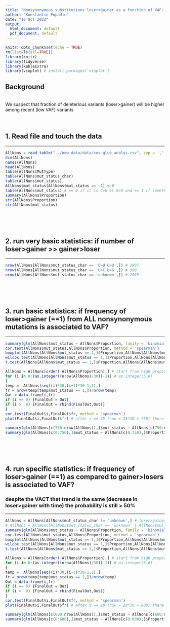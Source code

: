 ```yaml
---
title: "Nonsynonymous substitutions loser>gainer as a function of VAF: excess of deleterious variants among recent variants?"
author: "Konstantin Popadin"
date: "10 Oct 2022"
output:
  html_document: default
  pdf_document: default
---
```


```r
knitr::opts_chunk$set(echo = TRUE)
rm(list=ls(all=TRUE))
library(knitr)
library(tidyverse)
library(kableExtra)
library(vioplot) # install.packages('vioplot')
```

## Background
<br>
We suspect that fraction of deleterious variants (loser>gainer) will be higher among recent (low VAF) variants
<br>
<br><br>

## 1. Read file and touch the data
***
```r
AllNons = read.table("../new_data/data/cov_glue_analys.csv", sep = ',' ,header = TRUE)
dim(AllNons)
names(AllNons)
head(AllNons)
table(AllNons$MutType)
table(AllNons$mut_status_char)
table(AllNons$mut_status)
AllNons$mut_status[AllNons$mut_status == -1] <-0 
table(AllNons$mut_status) # == 0 if it is C>U or G>U and == 1 if something other
summary(AllNons$Proportion)
str(AllNons$Proportion)
str(AllNons$mut_status)
```
<br><br><br>

## 2. run very basic statistics: if number of loser>gainer >> gainer>loser
***
```r
nrow(AllNons[AllNons$mut_status_char == 'C>U G>U',]) # 2897
nrow(AllNons[AllNons$mut_status_char == 'U>C U>G',]) # 390
nrow(AllNons[AllNons$mut_status_char == 'unknown',]) # 2065
```
<br><br><br>

## 3. run basic statistics: if frequency of loser>gainer (==1) from ALL nonsynonymous mutations is associated to VAF?
***
```r
summary(glm(AllNons$mut_status ~ AllNons$Proportion, family = 'binomial'))
cor.test(AllNons$mut_status,AllNons$Proportion, method = 'spearman')
boxplot(AllNons[AllNons$mut_status == 1,]$Proportion,AllNons[AllNons$mut_status == 0,]$Proportion, outline = FALSE)
wilcox.test(AllNons[AllNons$mut_status == 1,]$Proportion,AllNons[AllNons$mut_status == 0,]$Proportion)
t.test(AllNons[AllNons$mut_status == 1,]$Proportion,AllNons[AllNons$mut_status == 0,]$Proportion)

AllNons = AllNons[order(-AllNons$Proportion),] # start from high proportions: old mutations and move to recent ones
for (i in 0:(as.integer((nrow(AllNons)/30))-1)) # as.integer(5.6)
{
temp =  AllNons[seq((i)*30,(i+1)*30-1,1),]
fr = nrow(temp[temp$mut_status == 1,])/nrow(temp)
Out = data.frame(i,fr)
if (i == 0) {FinalOut = Out}
if (i >  0) {FinalOut = rbind(FinalOut,Out)}
}
cor.test(FinalOut$i,FinalOut$fr, method = 'spearman')
plot(FinalOut$i,FinalOut$fr) # after i == 25 (row = 25*30 = 750) there is a robust decrease in the loser>gainer mutations. Why? Can we check it by logistic regression?

summary(glm(AllNons[c(750:nrow(AllNons)),]$mut_status ~ AllNons[c(750:nrow(AllNons)),]$Proportion, family = 'binomial')) # very strong positive
summary(glm(AllNons[c(0:750),]$mut_status ~ AllNons[c(0:750),]$Proportion, family = 'binomial')) # strong negative

```  
<br><br><br>

## 4. run specific statistics: if frequency of loser>gainer (==1) as compared to gainer>losers is associated to VAF?
### despite the VACT that trend is the same (decrease in loser>gainer with time) the probability is still > 50%
***
```r
AllNons = AllNons[AllNons$mut_status_char != 'unknown',] # loser>gainer versus gainer>loser
# AllNons = AllNons[AllNons$mut_status_char == 'unknown' | AllNons$mut_status_char == 'C>U G>U',] # loser>gainer versus others 'unknown'
summary(glm(AllNons$mut_status ~ AllNons$Proportion, family = 'binomial'))
cor.test(AllNons$mut_status,AllNons$Proportion, method = 'spearman')
boxplot(AllNons[AllNons$mut_status == 1,]$Proportion,AllNons[AllNons$mut_status == 0,]$Proportion, outline = FALSE)
wilcox.test(AllNons[AllNons$mut_status == 1,]$Proportion,AllNons[AllNons$mut_status == 0,]$Proportion)
t.test(AllNons[AllNons$mut_status == 1,]$Proportion,AllNons[AllNons$mut_status == 0,]$Proportion)

AllNons = AllNons[order(-AllNons$Proportion),] # start from high proportions: old mutations and move to recent ones
for (i in 0:(as.integer((nrow(AllNons)/30))-1)) # as.integer(5.6)
{
temp =  AllNons[seq((i)*30,(i+1)*30-1,1),]
fr = nrow(temp[temp$mut_status == 1,])/nrow(temp)
Out = data.frame(i,fr)
if (i == 0) {FinalOut = Out}
if (i >  0) {FinalOut = rbind(FinalOut,Out)}
}
cor.test(FinalOut$i,FinalOut$fr, method = 'spearman')
plot(FinalOut$i,FinalOut$fr) # after i == 20 (row = 20*30 = 600) there is a robust decrease in the loser>gainer mutations. Why? Can we check it by logistic regression?

summary(glm(AllNons[c(600:nrow(AllNons)),]$mut_status ~ AllNons[c(600:nrow(AllNons)),]$Proportion, family = 'binomial')) # strong positive
summary(glm(AllNons[c(0:600),]$mut_status ~ AllNons[c(0:600),]$Proportion, family = 'binomial')) # negative

```

